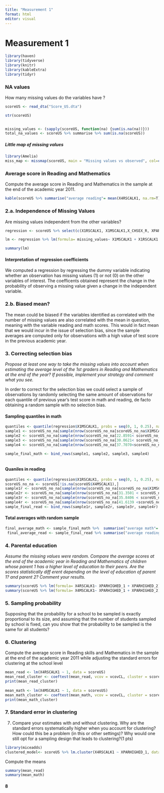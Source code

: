 ---
title: "Measurement 1"
format: html
editor: visual
---

# Measurement 1

```{r, warning=F, message=F}
library(haven)
library(tidyverse)
library(knitr)
library(kableExtra)
library(tidyr)
```

### NA values

How many missing values do the variables have ?

```{r}
scoreUS <- read_dta("Score_US.dta")

str(scoreUS)

 
missing_values <- (sapply(scoreUS, function(na) {sum(is.na(na))}))
total_na_values <- scoreUS %>% summarise %>% sum(is.na(scoreUS))

```

##### Little map of missing values

```{r}
library(Amelia)
miss_map <- missmap(scoreUS, main = "Missing values vs observed", col=c('black', 'grey'))
```

### Average score in Reading and Mathematics

Compute the average score in Reading and Mathematics in the sample at the end of the academic year 2011.

```{r}
kable(scoreUS %>% summarise("average reading"= mean(X4RSCALK1, na.rm=T), "average math"= mean(X4MSCALK1, na.rm=T)))
```

### 2.a. Independence of Missing Values

Are missing values independent from the other variables?

```{r}
regression <- scoreUS %>% select(c(X1RSCALK1, X1MSCALK1,X_CHSEX_R, XPARHIGHED_1, XPARHIGHED_2, X4RSCALK1, X4MSCALK1)) %>% mutate(missing_values=ifelse(is.na(X4MSCALK1), 1,0))

lm <- regression %>% lm(formula= missing_values~ X1MSCALK1 + X1RSCALK1 + X_CHSEX_R + XPARHIGHED_1 + XPARHIGHED_2)

summary(lm)
```

#### Interpretation of regression coefficients

We computed a regression by regressing the dummy variable indicating whether an observation has missing values (1) or not (0) on the other variables of interest. The coefficents obtained represent the change in the probability of observing a missing value given a change in the independent variable.

### 2.b. Biased mean?

The mean could be biased if the variables identified as correlated with the number of missing values are also correlated with the mean in question, meaning with the variable reading and math scores. This would in fact mean that we would incur in the issue of selection bias, since the sample averages are computed only for observations with a high value of test score in the previous academic year.

### 3. Correcting selection bias

*Propose at least one way to take the missing values into account when estimating the average level of the 1st graders in Reading and Mathematics at the end of the year? If possible, implement your strategy and comment what you see.*

In order to correct for the selection bias we could select a sample of observations by randomly selecting the same amount of observations for each quantile of previous year's test score in math and reading, de facto obtaining a random sample with no selection bias.

#### Sampling quantiles in math

```{r}
quantiles <- quantile(regression$X1MSCALK1, probs = seq(0, 1, 0.25), na.rm = F)
sample1 <- scoreUS_no_na[sample(nrow(scoreUS_no_na[scoreUS_no_na$X1MSCALK1<=22.8591,]), size=1000, replace = FALSE),]
sample2 <- scoreUS_no_na[sample(nrow(scoreUS_no_na[22.8591< scoreUS_no_na$X1MSCALK1 & scoreUS_no_na$X1MSCALK1 <= 30.0621,]), size=1000, replace = FALSE),]
sample3 <- scoreUS_no_na[sample(nrow(scoreUS_no_na[30.0621< scoreUS_no_na$X1MSCALK1 & scoreUS_no_na$X1MSCALK1<=37.7070,]), size=1000, replace = FALSE),]
sample4 <- scoreUS_no_na[sample(nrow(scoreUS_no_na[37.7070<scoreUS_no_na$X1MSCALK1 & scoreUS_no_na$X1MSCALK1<=95.2312 ,]), size=1000, replace = FALSE),]

sample_final_math <- bind_rows(sample1, sample2, sample3, sample4)



```

#### Quaniles in reading

```{r}
quantiles <- quantile(regression$X1RSCALK1, probs = seq(0, 1, 0.25), na.rm = F)
scoreUS_no_na <- scoreUS[!is.na(scoreUS$X4MSCALK1),]
sample1r <- scoreUS_no_na[sample(nrow(scoreUS_no_na[scoreUS_no_na$X1MSCALK1<=31.3501  ,]), size=1000, replace = FALSE),]
sample2r <- scoreUS_no_na[sample(nrow(scoreUS_no_na[31.3501 < scoreUS_no_na$X1MSCALK1 & scoreUS_no_na$X1MSCALK1 <= 35.8406  ,]), size=1000, replace = FALSE), ]
sample3r <- scoreUS_no_na[sample(nrow(scoreUS_no_na[35.8406 < scoreUS_no_na$X1MSCALK1 & scoreUS_no_na$X1MSCALK1<=41.6139  ,]), size=1000, replace = FALSE),]
sample4r <- scoreUS_no_na[sample(nrow(scoreUS_no_na[41.6139 <scoreUS_no_na$X1MSCALK1 & scoreUS_no_na$X1MSCALK1<=90.3535  ,]), size=1000, replace = FALSE),]
sample_final_read <- bind_rows(sample1r, sample2r, sample3r, sample4r)


```

#### Total averages with random sample

```{r}
final_average_math <- sample_final_math %>%  summarise("average math"= mean(X4MSCALK1))
 final_average_read <- sample_final_read %>% summarise("average reading"= mean(X4RSCALK1))

```

### 4. Parental education

*Assume the missing values were random. Compare the average scores at the end of the academic year in Reading and Mathematics of children whose parent 1 has a higher level of education to their peers. Are the scores statistically diff erent depending on the level of education of parent 1? and parent 2? Comment your results.*

```{r}
summary(scoreUS %>% lm(formula= X4RSCALK1~ XPARHIGHED_1 + XPARHIGHED_2))
summary(scoreUS %>% lm(formula= X4MSCALK1~ XPARHIGHED_1 + XPARHIGHED_2))


```

### 5. Sampling probability

Supposing that the probability for a school to be sampled is exactly proportional to its size, and assuming that the number of students sampled by school is fixed, can you show that the probability to be sampled is the same for all students?

### 6. Clustering

Compute the average score in Reading skills and Mathematics in the sample at the end of the academic year 2011 while adjusting the standard errors for clustering at the school level

```{r}

mean_read <- lm(X4RSCALK1 ~ 1, data = scoreUS)
mean_read_cluster <- coeftest(mean_read, vcov = vcovCL, cluster = scoresUS$S4_ID)
print(mean_read_cluster)
 
mean_math <- lm(X4MSCALK1 ~ 1, data = scoresUS)
mean_math_cluster <- coeftest(mean_math, vcov = vcovCL, cluster = scoresUS$S4_ID)
print(mean_math_cluster)
```
### 7. Standard error in clustering
7. Compare your estimates with and without clustering. Why are the standard errors systematically
higher when you account for clustering? How could this be a problem (in this or other settings)? Why
would one still opt for a sampling design that leads to clustering?(1 pts)


```{r}
library(miceadds)
clustered_model<- scoreUS %>% lm.cluster(X4RSCALK1 ~ XPARHIGHED_1, data = scoreUS, cluster = scoreUS$S4_ID )
```
Compute the means
```{r}
summary(mean_read)
summary(mean_math)
```

#### 8